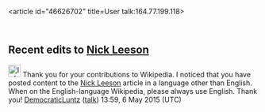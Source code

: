 <article id="46626702" title=User talk:164.77.199.118>
	<talkpage id="46626702" title="User talk:164.77.199.118">


==Recent edits to [[Nick Leeson]]==
[[Image:Information.svg|25px]] Thank you for your contributions to Wikipedia. I noticed that you have posted content to the [[Nick Leeson]] article in a language other than English. When on the English-language Wikipedia, please always use English. Thank you! [[User:DemocraticLuntz|DemocraticLuntz]] ([[User talk:DemocraticLuntz|talk]]) 13:59, 6 May 2015 (UTC)
	</talkpage>
</article>